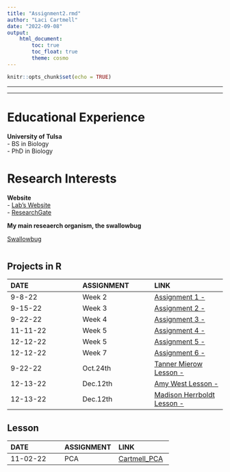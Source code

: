 ```yaml
---
title: "Assignment2.rmd"
author: "Laci Cartmell"
date: "2022-09-08"
output: 
    html_document:
        toc: true
        toc_float: true
        theme: cosmo
---
```


```r
knitr::opts_chunk$set(echo = TRUE)
```

___  

___  


# Educational Experience  
**University of Tulsa**  
- BS in Biology  
- PhD in Biology


# Research Interests  
**Website**  
- [Lab's Website](https://www.booth-lab.org/)  
- [ResearchGate](https://www.researchgate.net/profile/Laci-Cartmell)  

**My main reseaerch organism, the swallowbug**

[Swallowbug](SWBG.jpeg) 

```
```

## Projects in R
| DATE | ASSIGNMENT | LINK
| :-- | :-- | :--
|9-8-22 | Week 2 | [Assignment 1 - ](https://laci-cartmell.github.io/CARTMELLBIOL7263.rmd/)  
|9-15-22 | Week 3  | [Assignment 2 - ](https://github.com/laci-cartmell/CARTMELLBIOL7263.rmd/blob/main/Assignments/Assignment2.html)
|9-22-22 | Week 4 | [Assignment 3 - ](https://github.com/laci-cartmell/CARTMELLBIOL7263.rmd/blob/main/Assignments/Assignment3_v1.rmd) 
|11-11-22 | Week 5 | [Assignment 4 - ](https://github.com/laci-cartmell/CARTMELLBIOL7263.rmd/blob/main/Assignments/Assignment4.html) 
|12-12-22 | Week 5 | [Assignment 5 - ](https://github.com/laci-cartmell/CARTMELLBIOL7263.rmd/blob/main/Assignments/Assignment5.rmd)
|12-12-22 | Week 7| [Assignment 6 - ](https://github.com/laci-cartmell/CARTMELLBIOL7263.rmd/blob/main/Assgn6.Rmd)
|9-22-22 | Oct.24th | [Tanner Mierow Lesson - ](https://github.com/laci-cartmell/CARTMELLBIOL7263.rmd/blob/main/Assignments/GraduateLessons/TannerMierow.R)
|12-13-22 | Dec.12th | [Amy West Lesson - ](https://github.com/laci-cartmell/CARTMELLBIOL7263.rmd/blob/main/Assignments/GraduateLessons/WestAmy_AICC/assign_models_AmyWest_LaciCartmell.Rmd)
|12-13-22 | Dec.12th | [Madison Herrboldt Lesson - ](https://github.com/laci-cartmell/CARTMELLBIOL7263.rmd/blob/main/Assignments/GraduateLessons/Madison/Assn_Heatmaps.Rmd)

## Lesson 
| DATE | ASSIGNMENT | LINK
| :-- | :-- | :--
|11-02-22 | PCA | [Cartmell_PCA](https://github.com/laci-cartmell/CARTMELLBIOL7263.rmd/blob/fb1a83970428cca0d7f8f30091ad0f8b345725a3/Assignments/Graduate%20Lessons/CartmellLaci_Lesson/CartmellLesson.html)



